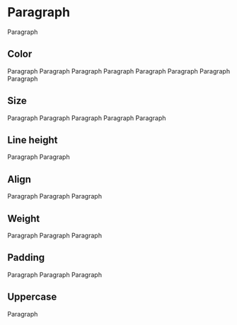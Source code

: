 
# Paragraph

<Props of={Paragraph} />

<Playground>
  <Paragraph>Paragraph</Paragraph>
</Playground>

## Color

<Playground>
  <Paragraph color='accent-1'>Paragraph</Paragraph>
</Playground>

<Playground>
  <Paragraph color='accent-2'>Paragraph</Paragraph>
</Playground>

<Playground>
  <Paragraph color='accent-3'>Paragraph</Paragraph>
</Playground>

<Playground>
  <Paragraph color='accent-4'>Paragraph</Paragraph>
</Playground>

<Playground>
  <Paragraph color='accent-5'>Paragraph</Paragraph>
</Playground>

<Playground>
  <Paragraph color='accent-6'>Paragraph</Paragraph>
</Playground>

<Playground>
  <Paragraph color='info'>Paragraph</Paragraph>
</Playground>

<Playground>
  <Paragraph color='white'>Paragraph</Paragraph>
</Playground>

## Size

<Playground>
  <Paragraph size={10}>Paragraph</Paragraph>
</Playground>

<Playground>
  <Paragraph size={12}>Paragraph</Paragraph>
</Playground>

<Playground>
  <Paragraph size={14}>Paragraph</Paragraph>
</Playground>

<Playground>
  <Paragraph size={16}>Paragraph</Paragraph>
</Playground>

<Playground>
  <Paragraph size={18}>Paragraph</Paragraph>
</Playground>

## Line height

<Playground>
  <Paragraph line={18}>Paragraph</Paragraph>
</Playground>

<Playground>
  <Paragraph line={20}>Paragraph</Paragraph>
</Playground>

## Align

<Playground>
  <Paragraph>Paragraph</Paragraph>
</Playground>

<Playground>
  <Paragraph align='center'>Paragraph</Paragraph>
</Playground>

<Playground>
  <Paragraph align='right'>Paragraph</Paragraph>
</Playground>

## Weight

<Playground>
  <Paragraph weight={300}>Paragraph</Paragraph>
</Playground>

<Playground>
  <Paragraph weight={400}>Paragraph</Paragraph>
</Playground>

<Playground>
  <Paragraph weight={700}>Paragraph</Paragraph>
</Playground>

## Padding

<Playground>
  <Paragraph padding='small'>Paragraph</Paragraph>
</Playground>

<Playground>
  <Paragraph padding='medium'>Paragraph</Paragraph>
</Playground>

<Playground>
  <Paragraph padding='none'>Paragraph</Paragraph>
</Playground>

## Uppercase

<Playground>
  <Paragraph uppercase>Paragraph</Paragraph>
</Playground>
